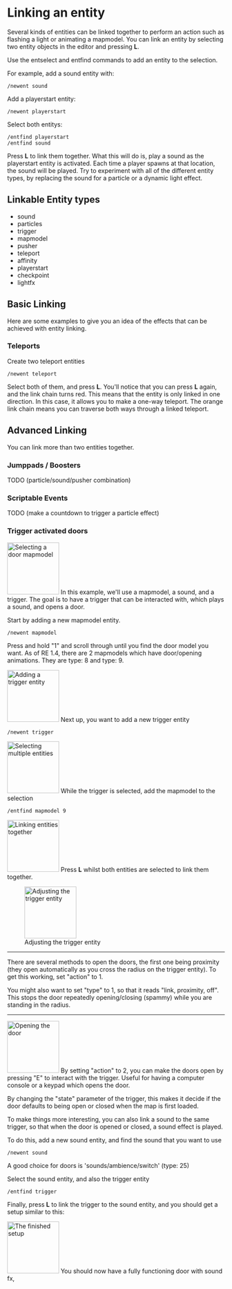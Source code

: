 = Linking an entity =
Several kinds of entities can be linked together to perform an action such as flashing a light or animating a mapmodel. You can link an entity by selecting two entity objects in the editor and pressing '''L'''.

Use the entselect and entfind commands to add an entity to the selection.

For example, add a sound entity with:
 /newent sound

Add a playerstart entity:
 /newent playerstart

Select both entitys:
 /entfind playerstart
 /entfind sound

Press '''L''' to link them together. What this will do is, play a sound as the playerstart entity is activated. Each time a player spawns at that location, the sound will be played. Try to experiment with all of the different entity types, by replacing the sound for a particle or a dynamic light effect.

==Linkable Entity types==
* sound
* particles
* trigger
* mapmodel
* pusher
* teleport
* affinity
* playerstart
* checkpoint
* lightfx

== Basic Linking ==

Here are some examples to give you an idea of the effects that can be achieved with entity linking.

=== Teleports ===
Create two teleport entities
 /newent teleport
Select both of them, and press '''L'''. You'll notice that you can press '''L''' again, and the link chain turns red. This means that the entity is only linked in one direction. In this case, it allows you to make a one-way teleport. The orange link chain means you can traverse both ways through a linked teleport.

== Advanced Linking ==

You can link more than two entities together. 

=== Jumppads / Boosters ===
TODO (particle/sound/pusher combination)

=== Scriptable Events ===
TODO (make a countdown to trigger a particle effect)

=== Trigger activated doors ===
[[File:Trigger-Mapmodel-1.jpg|thumb|120px|Selecting a door mapmodel]]
In this example, we'll use a mapmodel, a sound, and a trigger. The goal is to have a trigger that can be interacted with, which plays a sound, and opens a door.

Start by adding a new mapmodel entity.
 /newent mapmodel

Press and hold "1" and scroll through until you find the door model you want. As of RE 1.4, there are 2 mapmodels which have door/opening animations. They are type: 8 and type: 9.

[[File:Trigger-Mapmodel-2.jpg|thumb|120px|Adding a trigger entity]]
Next up, you want to add a new trigger entity
 /newent trigger

[[File:Trigger-Mapmodel-3.jpg|thumb|120px|Selecting multiple entities]]
While the trigger is selected, add the mapmodel to the selection
 /entfind mapmodel 9

[[File:Trigger-Mapmodel-4.jpg|thumb|120px|Linking entities together]]
Press '''L''' whilst both entities are selected to link them together.

[[File:Trigger-Mapmodel-5.jpg|thumb|120px|Adjusting the trigger entity]]
----
There are several methods to open the doors, the first one being proximity (they open automatically as you cross the radius on the trigger entity). To get this working, set "action" to 1.

You might also want to set "type" to 1, so that it reads "link, proximity, off". This stops the door repeatedly opening/closing (spammy) while you are standing in the radius.
----

[[File:Trigger-Mapmodel-7.jpg|thumb|120px|Opening the door]]
By setting "action" to 2, you can make the doors open by pressing "E" to interact with the trigger. Useful for having a computer console or a keypad which opens the door.

By changing the "state" parameter of the trigger, this makes it decide if the door defaults to being open or closed when the map is first loaded.

To make things more interesting, you can also link a sound to the same trigger, so that when the door is opened or closed, a sound effect is played.

To do this, add a new sound entity, and find the sound that you want to use
 /newent sound 

A good choice for doors is 'sounds/ambience/switch' (type: 25)

Select the sound entity, and also the trigger entity
 /entfind trigger

Finally, press '''L''' to link the trigger to the sound entity, and you should get a setup similar to this:

[[File:Trigger-Mapmodel-8.jpg|thumb|120px|The finished setup]]
You should now have a fully functioning door with sound fx,